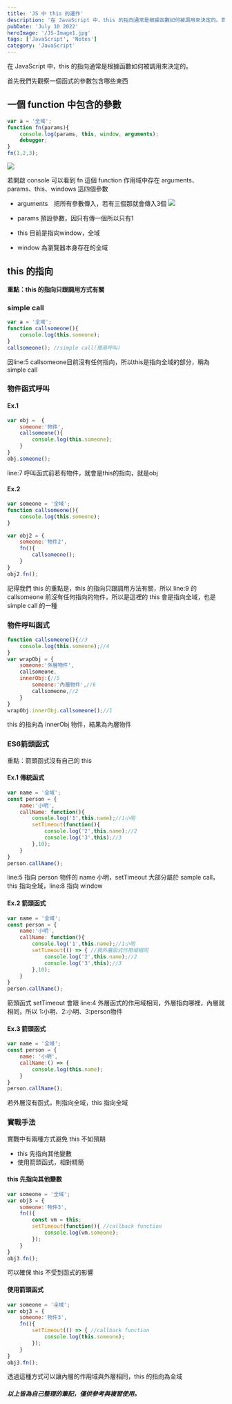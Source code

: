 ```yaml
---
title: 'JS 中 this 的運作'
description: '在 JavaScript 中，this 的指向通常是根據函數如何被調用來決定的。首先我們先觀察一個函式的參數包含哪些東西'
pubDate: 'July 10 2022'
heroImage: '/JS-Image1.jpg'
tags: ['JavaScript', 'Notes']
category: 'JavaScript'
---
```


在 JavaScript 中，this 的指向通常是根據函數如何被調用來決定的。

首先我們先觀察一個函式的參數包含哪些東西

## 一個 function 中包含的參數

```javascript
var a = '全域';
function fn(params){
    console.log(params, this, window, arguments);
    debugger;
}
fn(1,2,3);
```

![](https://i.imgur.com/LNEnFHC.png)

若開啟 console 可以看到 fn 這個 function 作用域中存在 arguments、params、this、windows 這四個參數

* arguments　把所有參數傳入，若有三個那就會傳入3個
![](https://i.imgur.com/dePFeY1.png)

* params 預設參數，因只有傳一個所以只有1
* this 目前是指向window，全域
* window 為瀏覽器本身存在的全域

## this 的指向

**重點：this 的指向只跟調用方式有關**

### simple call

```javascript
var a = '全域';
function callsomeone(){
    console.log(this.someone);
}
callsomeone(); //simple call(簡易呼叫)
```

因line:5 callsomeone目前沒有任何指向，所以this是指向全域的部分，稱為simple call

### 物件函式呼叫

#### Ex.1

```javascript
var obj =  {
    someone:'物件',
    callsomeone(){
        console.log(this.someone);
    }
}
obj.someone();
```

line:7 呼叫函式前若有物件，就會是this的指向，就是obj

#### Ex.2

```javascript
var someone = '全域';
function callsomeone(){
    console.log(this.someone);
}

var obj2 = {
    someone:'物件2',
    fn(){
        callsomeone();
    }
}
obj2.fn();
```

記得我們 this 的重點是，this 的指向只跟調用方法有關，所以 line:9 的 callsomeone 前沒有任何指向的物件，所以是這裡的 this 會是指向全域，也是 simple call 的一種

### 物件呼叫函式

```javascript
function callsomeone(){//3
    console.log(this.someone);//4
}
var wrapObj = {
    someone:'外層物件',
    callsomeone,
    innerObj:{//5
        someone:'內層物件',//6
        callsomeone,//2
    }
}
wrapObj.innerObj.callsomeone();//1
```

this 的指向為 innerObj 物件，結果為內層物件

### ES6箭頭函式

重點：箭頭函式沒有自己的 this

#### Ex.1 傳統函式

```javascript
var name = '全域';
const person = {
    name:'小明',
    callName: function(){
        console.log('1',this.name);//1小明
        setTimeout(function(){
            console.log('2',this.name);//2
            console.log('3',this);//3
        },10);
    }
}
person.callName();
```

line:5 指向 person 物件的 name 小明，setTimeout 大部分屬於 sample call，this 指向全域，line:8 指向 window

#### Ex.2 箭頭函式

```javascript
var name = '全域';
const person = {
    name:'小明',
    callName: function(){
        console.log('1',this.name);//1小明
        setTimeout(() => { //與外層函式作用域相同
            console.log('2',this.name);//2
            console.log('3',this);//3
        },10);
    }
}
person.callName();
```

箭頭函式 setTimeout 會跟 line:4 外層函式的作用域相同，外層指向哪裡，內層就相同，所以 1:小明、2:小明、3:person物件

#### Ex.3 箭頭函式

```javascript
var name = '全域';
const person = {
    name: '小明',
    callName:() => {
        console.log(this.name);
    }
}
person.callName();
```

若外層沒有函式，則指向全域，this 指向全域

### 實戰手法

實戰中有兩種方式避免 this 不如預期

* this 先指向其他變數
* 使用箭頭函式，相對精簡

#### this 先指向其他變數

```javascript
var someone = '全域';
var obj3 = {
    someone:'物件3',
    fn(){
        const vm = this;
        setTimeout(function(){ //callback function
            console.log(vm.someone);
        });
    }
}
obj3.fn();
```

可以確保 this 不受到函式的影響

#### 使用箭頭函式

```javascript
var someone = '全域';
var obj3 = {
    someone:'物件3',
    fn(){
        setTimeout(() => { //callback function
            console.log(this.someone);
        });
    }
}
obj3.fn();
```

透過這種方式可以讓內層的作用域與外層相同，this 的指向為全域

##### 以上皆為自己整理的筆記，僅供參考與複習使用。